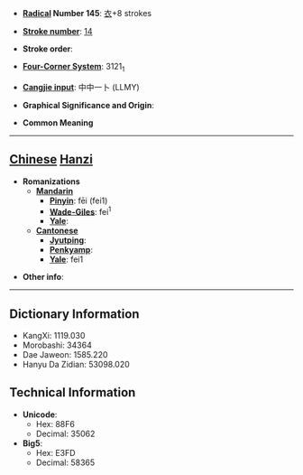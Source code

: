 * '''[[Wiktionary:Chinese radical index| Radical]] Number 145''': [[Wiktionary:Chinese radical index 衣|衣]]+8 strokes

* '''[[Wiktionary:Chinese total strokes index|Stroke number]]''': [[Wiktionary:Chinese total strokes index 14|14]]

* '''Stroke order''': 

* '''[[Wiktionary:Chinese four corner index|Four-Corner System]]''': 3121<sub>1</sub>

* '''[[Wiktionary:Chinese Cangjie index|Cangjie input]]''': 中中一卜 (LLMY)

* '''Graphical Significance and Origin''': 

* '''Common Meaning'''

----

== [[Chinese]] [[Hanzi]] ==

* '''Romanizations'''
** '''[[Mandarin]]'''
*** '''[[Pinyin]]''': fēi (fei1)
*** '''[[Wade-Giles]]''': fei<sup>1</sup>
*** '''[[Yale]]''': 
** '''[[Cantonese]]'''
*** '''[[Jyutping]]''':
*** '''[[Penkyamp]]''': 
*** '''[[Yale]]''': fei1

* '''Other info''': 

----

== Dictionary Information ==

* KangXi: 1119.030
* Morobashi: 34364
* Dae Jaweon: 1585.220
* Hanyu Da Zidian: 53098.020

== Technical Information ==

* '''Unicode''':
** Hex: 88F6
** Decimal: 35062
* '''Big5''':
** Hex: E3FD
** Decimal: 58365